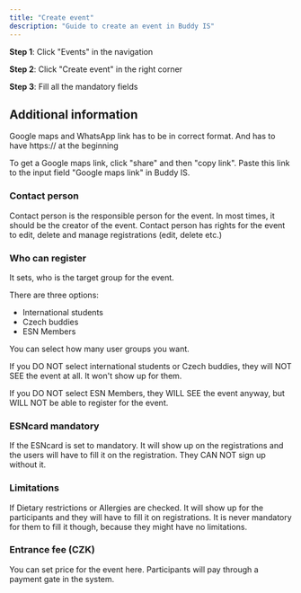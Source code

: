 ```yaml
---
title: "Create event"
description: "Guide to create an event in Buddy IS"
---
```


**Step 1**: Click "Events" in the navigation

**Step 2**: Click "Create event" in the right corner

**Step 3**: Fill all the mandatory fields

## Additional information

Google maps and WhatsApp link has to be in correct format. And has to have https:// at the beginning

To get a Google maps link, click "share" and then "copy link". Paste this link to the input field "Google maps link" in Buddy IS.

### Contact person

Contact person is the responsible person for the event. In most times, it should be the creator of the event. Contact person has rights for the event to edit, delete and manage registrations (edit, delete etc.)

### Who can register

It sets, who is the target group for the event.

There are three options:

- International students
- Czech buddies
- ESN Members

You can select how many user groups you want.

If you DO NOT select international students or Czech buddies, they will NOT SEE the event at all. It won't show up for them.

If you DO NOT select ESN Members, they WILL SEE the event anyway, but WILL NOT be able to register for the event.

### ESNcard mandatory

If the ESNcard is set to mandatory. It will show up on the registrations and the users will have to fill it on the registration. They CAN NOT sign up without it.

### Limitations

If Dietary restrictions or Allergies are checked. It will show up for the participants and they will have to fill it on registrations. It is never mandatory for them to fill it though, because they might have no limitations.

### Entrance fee (CZK)

You can set price for the event here. Participants will pay through a payment gate in the system.